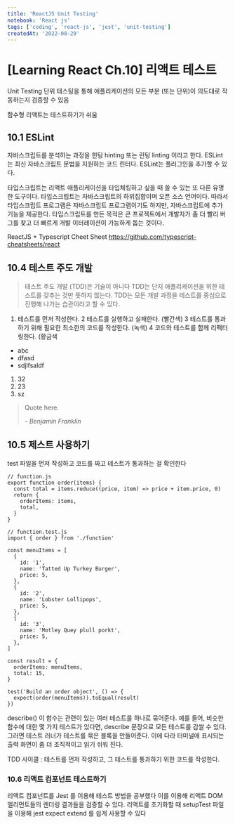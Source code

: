 ```yaml
---
title: 'ReactJS Unit Testing'
notebook: 'React js'
tags: ['coding', 'react-js', 'jest', 'unit-testing']
createdAt: '2022-08-29'
---
```


# [Learning React Ch.10] 리액트 테스트

Unit Testing
단위 테스팅을 통해 애플리케이션의 모든 부분 (또는 단위)이 의도대로 작동하는지 검증할 수 있음

함수형 리액트는 테스트하기가 쉬움

## 10.1 ESLint

자바스크립트를 분석하는 과정을 힌팅 hinting 또는 린팅 linting 이라고 한다.
ESLint는 최신 자바스크립트 문법을 지원하는 코드 린터다.
ESLint는 플러그인을 추가할 수 있다.

타입스크립트는 리액트 애플리케이션을 타입체킹하고 싶을 때 쓸 수 있는 또 다른 유명한 도구이다.
타입스크립트는 자바스크립트의 하위집합이며 오픈 소스 언어이다. 따라서 타입스크립트 프로그램은 자바스크립트 프로그램이기도 하지만, 자바스크립트에 추가 기능을 제공한다.
타입스크립트를 만든 목적은 큰 프로젝트에서 개발자가 좀 더 빨리 버그를 찾고 더 빠르게 개발 이터레이션이 가능하게 돕는 것이다.

ReactJS + Typescript Cheet Sheet
https://github.com/typescript-cheatsheets/react

## 10.4 테스트 주도 개발

> 테스트 주도 개발 (TDD)은 기술이 아니다 TDD는 단지 애플리케이션을 위한 테스트를 갖추는 것만 뜻하지 않는다.
> TDD는 모든 개발 과정을 테스트를 중심으로 진행해 나가는 습관이라고 할 수 있다.

1. 테스트를 먼저 작성한다.
   2 테스트를 실행하고 실패한다. (빨간색)
   3 테스트를 통과하기 위해 필요한 최소한의 코드를 작성한다. (녹색)
   4 코드와 테스트를 함께 리팩터링한다. (황금색

- abc
- dfasd
- sdjlfsaldf

1. 32
2. 23
3. sz

> Quote here.
>
> <cite>- Benjamin Franklin</cite>

## 10.5 제스트 사용하기

test 파일을 먼저 작성하고 코드를 짜고 테스트가 통과하는 걸 확인한다

```tsx
// function.js
export function order(items) {
  const total = items.reduce((price, item) => price + item.price, 0)
  return {
    orderItems: items,
    total,
  }
}

// function.test.js
import { order } from './function'

const menuItems = [
  {
    id: '1',
    name: 'Tatted Up Turkey Burger',
    price: 5,
  },
  {
    id: '2',
    name: 'Lobster Lollipops',
    price: 5,
  },
  {
    id: '3',
    name: 'Motley Quey plull porkt',
    price: 5,
  },
]

const result = {
  orderItems: menuItems,
  total: 15,
}

test('Build an order object', () => {
  expect(order(menuItems)).toEqual(result)
})
```

describe()
이 함수는 관련이 있는 여러 테스트를 하나로 묶어준다. 예를 들어, 비슷한 함수에 대한 몇 가지 테스트가 있다면, describe 문장으로 모든 테스트를 감쌀 수 있다.
그러면 테스트 러너가 테스트를 묶은 블록을 만들어준다. 이에 다라 터미널에 표시되는 출력 화면이 좀 더 조직적이고 읽기 쉬워 진다.

TDD 사이클 : 테스트를 먼저 작성하고, 그 테스트를 통과하기 위한 코드를 작성한다.

### 10.6 리액트 컴포넌트 테스트하기

리액트 컴포넌트를 Jest 를 이용해 테스트 방법을 공부했다
이를 이용해 리액트 DOM 엘리먼트들의 렌더링 결과들을 검증할 수 있다.
리액트를 초기화할 때 setupTest 파일을 이용해 jest expect extend 를 쉽게 사용할 수 있다
